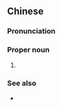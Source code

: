 {{also|早第三纪}}
==Chinese==
{{zh-forms|s=早第三纪|type=13}}

===Pronunciation===
{{zh-pron
|m=Zǎodìsānjì
|c=zou2 dai6 saam1 gei2
|cat=pn
}}

===Proper noun===
{{zh-propn}}

# {{zh-alt-name|古近紀}}

===See also===
* {{zh-l|晚第三紀}}

{{zh-cat|Geology|Time}}